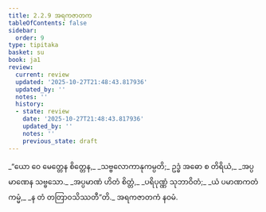 ```yaml
---
title: 2.2.9 အရကဇာတက
tableOfContents: false
sidebar:
  order: 9
type: tipitaka
basket: su
book: ja1
review:
  current: review
  updated: '2025-10-27T21:48:43.817936'
  updated_by: ''
  notes: ''
  history:
  - state: review
    date: '2025-10-27T21:48:43.817936'
    updated_by: ''
    notes: ''
    previous_state: draft
---
```



<ReviewStatus review={frontmatter.review} showDetails={true} />

<HypothesisAnnotation frontmatter={frontmatter} />

<DynamicBreadcrumb />

<Division number="37" book="ja1" e="ch" v="22" p="42">

<Paragraph number="398" type="verses" book="ja1">
_“ယော ဝေ မေတ္တေန စိတ္တေန,_  
_သဗ္ဗလောကာနုကမ္ပတိ;_  
ဥဒ္ဓံ အဓော စ တိရိယံ,_  
_အပ္ပမာဏေန သဗ္ဗသော._  

</Paragraph>

</Division>
<Division number="38" book="ja1" e="ch" v="22" p="42">

<Paragraph number="399" type="verses" book="ja1">
_အပ္ပမာဏံ ဟိတံ စိတ္တံ,_  
_ပရိပုဏ္ဏံ သုဘာဝိတံ;_  
_ယံ ပမာဏကတံ ကမ္မံ,_  
_န တံ တတြာဝသိဿတီ”တိ._  


</Paragraph>
</Division>

<Paragraph number="400" type="center" book="ja1">
အရကဇာတကံ နဝမံ.
</Paragraph>